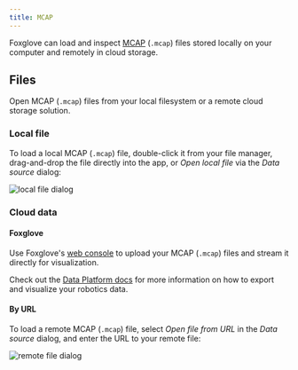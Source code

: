```yaml
---
title: MCAP
---
```


Foxglove can load and inspect [MCAP](https://mcap.dev) (`.mcap`) files stored locally on your computer and remotely in cloud storage.

## Files

Open MCAP (`.mcap`) files from your local filesystem or a remote cloud storage solution.

### Local file

To load a local MCAP (`.mcap`) file, double-click it from your file manager, drag-and-drop the file directly into the app, or _Open local file_ via the _Data source_ dialog:

![local file dialog](/img/docs/studio/connection/local-file/dialog.webp)

### Cloud data

#### Foxglove

Use Foxglove's [web console](https://console.foxglove.dev) to upload your MCAP (`.mcap`) files and stream it directly for visualization.

Check out the [Data Platform docs](/docs/data-platform/exporting-and-visualizing-data) for more information on how to export and visualize your robotics data.

#### By URL

To load a remote MCAP (`.mcap`) file, select _Open file from URL_ in the _Data source_ dialog, and enter the URL to your remote file:

![remote file dialog](/img/docs/studio/connection/remote-file/dialog.webp)

<CorsDirections />
